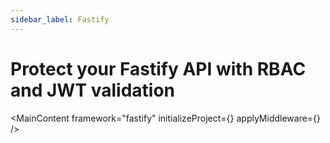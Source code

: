 ```yaml
---
sidebar_label: Fastify
---
```




# Protect your Fastify API with RBAC and JWT validation

<MainContent
  framework="fastify"
  initializeProject={<InitProject />}
  applyMiddleware={<FastifyApplyMiddleware />}
/>
